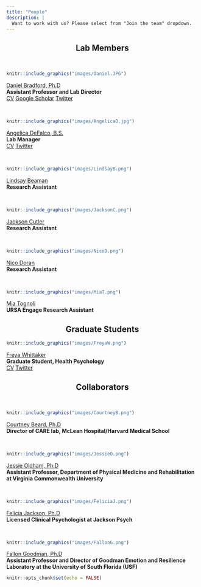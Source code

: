 ```yaml
---
title: "People"
description: |
  Want to work with us? Please select from "Join the team" dropdown.
---
```


<center>
## Lab Members
</center>

<br/>

:::float-image

```r
knitr::include_graphics("images/Daniel.JPG")
```

[Daniel Bradford, Ph.D](DanielB.html) 
<br/>
**Assistant Professor and Lab Director**
<br/>
[CV](files/CVs/Bradford_CV.pdf) [Google Scholar](https://scholar.google.com/citations?user=mFzYd1sAAAAJ&hl=en) [Twitter](https://twitter.com/drdanbradford)
:::

<br/>

:::float-image

```r
knitr::include_graphics("images/AngelicaD.jpg")
```

[Angelica DeFalco, B.S.](AngelicaD.html) 
<br/>
**Lab Manager**
<br/>
[CV](files/CVs/DeFalco_CV.pdf) [Twitter](https://twitter.com/A_DeFalco11)
:::

<br/>

:::float-image

```r
knitr::include_graphics("images/LindsayB.png")
```
[Lindsay Beaman](LindsayB.html)
<br/>
**Research Assistant**
:::

<br/>

:::float-image

```r
knitr::include_graphics("images/JacksonC.png")
```

[Jackson Cutler](JacksonC.html)
<br/>
**Research Assistant**
:::

<br/>

:::float-image

```r
knitr::include_graphics("images/NicoD.png")
```

[Nico Doran](NicoD.html)
<br/>
**Research Assistant**
:::

<br/>

:::float-image

```r
knitr::include_graphics("images/MiaT.png")
```
[Mia Tognoli](MiaT.html)
<br/>
**URSA Engage Research Assistant**
:::

<center> 
## Graduate Students
</center>
:::float-image

```r
knitr::include_graphics("images/FreyaW.png")
```

[Freya Whittaker](FreyaW.html) 
<br/>
**Graduate Student, Health Psychology**
<br/>
[CV](files/CVs/Whittaker_CV.pdf) [Twitter](https://twitter.com/fmwhittaker)
:::

<center> 
## Collaborators
</center>

<br/>

:::float-image

```r
knitr::include_graphics("images/CourtneyB.png")
```

[Courtney Beard, Ph.D](CourtneyB.html) 
<br/>
**Director of CARE lab, McLean Hospital/Harvard Medical School**
:::

<br/>

:::float-image

```r
knitr::include_graphics("images/JessieO.png")
```

[Jessie Oldham, Ph.D](JessieO.html) 
<br/>
**Assistant Professor, Department of Physical Medicine and Rehabilitation at Virginia Commonwealth University**
:::

<br/>

:::float-image

```r
knitr::include_graphics("images/FeliciaJ.png")
```

[Felicia Jackson, Ph.D](FeliciaJ.html) 
<br/>
**Licensed Clinical Psychologist at Jackson Psych**
:::

<br/>

:::float-image

```r
knitr::include_graphics("images/FallonG.png")
```

[Fallon Goodman, Ph.D](FallonG.html) 
<br/>
**Assistant Professor and Director of Goodman Emotion and Resilience Laboratory at the University of South Florida (USF)**
:::
```r
knitr::opts_chunk$set(echo = FALSE)
```
